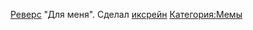 {{Мемы
|title1=Айниня
|image1=Пример[[Файл:2017-12-02_14-05-12.png|thumb|left|250px]]
|год=2010
|ссылка=[https://www.youtube.com/watch?v=FDtQfUuARN0 Сам пуп]
}}

[[Термины|Реверс]] "Для меня". Сделал [[XRain777|иксрейн]]
[[Категория:Мемы]]